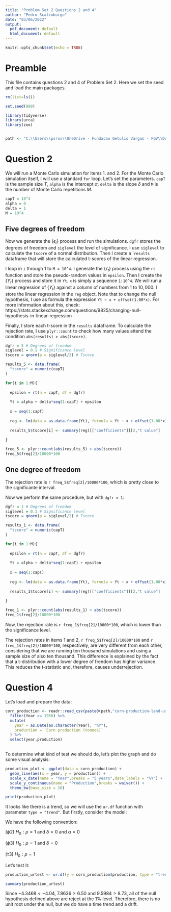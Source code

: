 ```yaml
---
title: "Problem Set 2 Questions 2 and 4"
author: "Pedro Scatimburgo"
date: "03/06/2022"
output:
  pdf_document: default
  html_document: default
---
```


```r
knitr::opts_chunk$set(echo = TRUE)
```

# Preamble

This file contains questions 2 and 4 of Problem Set 2. Here we set the seed and load the main packages.

```r

rm(list=ls())

set.seed(999)

library(tidyverse)
library(urca)
library(zoo)


path <- "C:\\Users\\psrov\\OneDrive - Fundacao Getulio Vargas - FGV\\Documentos\\EESP\\Disciplinas\\2 Tri\\Econometrics II\\Problem Sets\\Problem Set 2\\data\\"
```

# Question 2

We will run a Monte Carlo simulation for items 1. and 2. For the Monte Carlo simulation itself, I will use a standard ``for`` loop. Let's set the parameters. ``capT`` is the sample size $T$, ``alpha`` is the intercept $\alpha$, ``delta`` is the slope $\delta$ and ``M`` is the number of Monte Carlo repetitions $M$.

```r

capT = 10^4
alpha = 0
delta = 1
M = 10^4

```

## Five degrees of freedom

Now we generate the $\{\epsilon_t\}$ process and run the simulations. ``dgfr`` stores the degrees of freedom and ``siglevel`` the level of significance. I use ``siglevel`` to calculate the ``tscore`` of a normal distribution. Then I create a ``results` dataframe that will store the calculated t-scores of the linear regression.

I loop in ``i`` through 1 to ``M = 10^4``. I generate the $\{\epsilon_t\}$ process using the ``rt`` function and store the pseudo-random values in ``epsilon``. Then I create the $\{Y_t\}$ process and store it in ``Yt``. ``x`` is simply a sequence ``1:10^4``. We will run a linear regression of $\{Y_t\}$ against a column of numbers from $1$ to $10,000$. I store the linear regression in the ``reg`` object. Note that to change the null hypothesis, I use as formula the expression ``Yt ~ x + offset(1.00*x)``. For more information about this, check: https://stats.stackexchange.com/questions/9825/changing-null-hypothesis-in-linear-regression

Finally, I store each t-score in the ``results`` dataframe. To calculate the rejection rate, I use ``plyr::count`` to check how many values attend the condition ``abs(results) > abs(tscore)``.

```r
dgfr = 5 # Degrees of freedom
siglevel = 0.1 # Significance level
tscore = qnorm(p = siglevel/2) # Tscore

results_5 <- data.frame(
  "tscore" = numeric(capT)
)

for(i in 1:M){
  
  epsilon = rt(n = capT, df = dgfr)
  
  Yt = alpha + delta*seq(1:capT) + epsilon
  
  x = seq(1:capT)
  
  reg <- lm(data = as.data.frame(Yt), formula = Yt ~ x + offset(1.00*x))
  
  results_5$tscore[i] <- summary(reg)[["coefficients"]][2,"t value"]
  
}

freq_5 <- plyr::count(abs(results_5) > abs(tscore))
freq_5$freq[2]/10000*100

```
## One degree of freedom

The rejection rate is `r freq_5$freq[2]/10000*100`, which is pretty close to the significante interval.

Now we perform the same procedure, but with ``dgfr = 1``:

```r
dgfr = 1 # Degrees of freedom
siglevel = 0.1 # Significance level
tscore = qnorm(p = siglevel/2) # Tscore

results_1 <- data.frame(
  "tscore" = numeric(capT)
)

for(i in 1:M){
  
  epsilon = rt(n = capT, df = dgfr)
  
  Yt = alpha + delta*seq(1:capT) + epsilon
  
  x = seq(1:capT)
  
  reg <- lm(data = as.data.frame(Yt), formula = Yt ~ x + offset(1.00*x))
  
  results_1$tscore[i] <- summary(reg)[["coefficients"]][2,"t value"]
  
}

freq_1 <- plyr::count(abs(results_1) > abs(tscore))
freq_1$freq[2]/10000*100

```
Now, the rejection rate is `r freq_1$freq[2]/10000*100`, which is lower than the significance level.

The rejection rates in items 1 and 2, `r freq_5$freq[2]/10000*100` and `r freq_1$freq[2]/10000*100`, respectively, are very different from each other, considering that we are running ten thousand simulations and using a sample size of also ten thousand. This difference is explained by the fact that a t-distribution with a lower degree of freedom has higher variance. This reduces the t-statistic and, therefore, causes underrejection.


# Question 4

Let's load and prepare the data:

```r
corn_production <- readr::read_csv(paste0(path,"corn-production-land-us.csv")) %>%
  filter(Year >= 1950) %>%
  mutate(
    year = as.Date(as.character(Year), "%Y"),
    production = `Corn production (tonnes)`
  ) %>%
  select(year,production)
  

```

To determine what kind of test we should do, let's plot the graph and do some visual analysis:

```r
production_plot <- ggplot(data = corn_production) + 
  geom_line(aes(x = year, y = production)) +
  scale_x_date(name = "Year",breaks = "5 years",date_labels = "%Y") +
  scale_y_continuous(name = "Production",breaks = waiver()) +
  theme_bw(base_size = 10)

print(production_plot)

```

It looks like there is a trend, so we will use the ``ur.df`` function with parameter ``type = "trend"``. But firstly, consider the model:

\begin{equation}
  \Delta Y_t = \rho Y_{t-1} + \delta t + \alpha \sum_{i=1}^p \beta_i \Delta Y_t{t-i+1} + \epsilon_t
\end{equation}

We have the following convention:

$(\phi 2)$ $H_0: \rho=1 \text{ and } \delta=0 \text{ and } \alpha = 0$

$(\phi 3)$ $H_0: \rho = 1 \text{ and } \delta =0$

$(\tau 3)$ $H_0: \rho = 1$

Let's test it:


```r
production_urtest <- ur.df(y = corn_production$production, type = "trend", selectlags = "BIC")

summary(production_urtest)
```

Since $-4.3468 < -4.04$, $7.8636 > 6.50$ and $9.5984 > 8.73$, all of the null hypothesis defined above are reject at the 1% level. Therefore, there is no unit root under the null, but we do have a time trend and a drift.